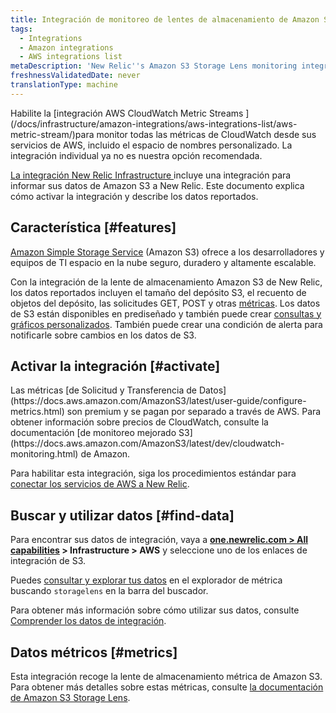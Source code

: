 ```yaml
---
title: Integración de monitoreo de lentes de almacenamiento de Amazon S3
tags:
  - Integrations
  - Amazon integrations
  - AWS integrations list
metaDescription: 'New Relic''s Amazon S3 Storage Lens monitoring integration: what data it reports, and how to enable it.'
freshnessValidatedDate: never
translationType: machine
---
```


<Callout variant="important">
  Habilite la [integración AWS CloudWatch Metric Streams ](/docs/infrastructure/amazon-integrations/aws-integrations-list/aws-metric-stream/)para monitor todas las métricas de CloudWatch desde sus servicios de AWS, incluido el espacio de nombres personalizado. La integración individual ya no es nuestra opción recomendada.
</Callout>

[La integración New Relic Infrastructure ](/docs/infrastructure/integrations-getting-started/getting-started/introduction-infrastructure-integrations)incluye una integración para informar sus datos de Amazon S3 a New Relic. Este documento explica cómo activar la integración y describe los datos reportados.

## Característica [#features]

[Amazon Simple Storage Service](https://aws.amazon.com/s3) (Amazon S3) ofrece a los desarrolladores y equipos de TI espacio en la nube seguro, duradero y altamente escalable.

Con la integración de la lente de almacenamiento Amazon S3 de New Relic, los datos reportados incluyen el tamaño del depósito S3, el recuento de objetos del depósito, las solicitudes GET, POST y otras [métricas](#metrics). Los datos de S3 están disponibles en <InlinePopover type="dashboards"/>prediseñado y también puede crear [consultas y gráficos personalizados](/docs/infrastructure/integrations-getting-started/getting-started/use-integration-data-new-relic-insights). También puede crear una condición de alerta para notificarle sobre cambios en los datos de S3.

## Activar la integración [#activate]

<Callout variant="important">
  Las métricas [de Solicitud y Transferencia de Datos](https://docs.aws.amazon.com/AmazonS3/latest/user-guide/configure-metrics.html) son premium y se pagan por separado a través de AWS. Para obtener información sobre precios de CloudWatch, consulte la documentación [de monitoreo mejorado S3](https://docs.aws.amazon.com/AmazonS3/latest/dev/cloudwatch-monitoring.html) de Amazon.
</Callout>

Para habilitar esta integración, siga los procedimientos estándar para [conectar los servicios de AWS a New Relic](/docs/infrastructure/infrastructure-integrations/getting-started/connect-aws-integrations-infrastructure).

## Buscar y utilizar datos [#find-data]

Para encontrar sus datos de integración, vaya a <DNT>**[one.newrelic.com > All capabilities](https://one.newrelic.com/all-capabilities) > Infrastructure > AWS**</DNT> y seleccione uno de los enlaces de integración de S3.

Puedes [consultar y explorar tus datos](/docs/using-new-relic/data/understand-data/query-new-relic-data) en el explorador de métrica buscando `storagelens` en la barra del buscador.

Para obtener más información sobre cómo utilizar sus datos, consulte [Comprender los datos de integración](/docs/infrastructure/integrations/find-use-infrastructure-integration-data).

## Datos métricos [#metrics]

Esta integración recoge la lente de almacenamiento métrica de Amazon S3. Para obtener más detalles sobre estas métricas, consulte [la documentación de Amazon S3 Storage Lens](https://docs.aws.amazon.com/AmazonS3/latest/userguide/storage_lens_basics_metrics_recommendations.html).
